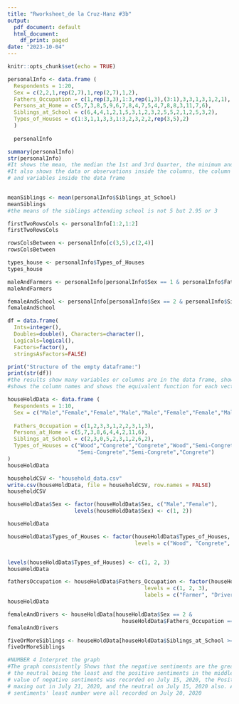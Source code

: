 ```yaml
---
title: "Rworksheet_de la Cruz-Hanz #3b"
output:
  pdf_document: default
  html_document:
    df_print: paged
date: "2023-10-04"
---
```


```r
knitr::opts_chunk$set(echo = TRUE)
```


```r
personalInfo <- data.frame (
  Respondents = 1:20,
  Sex = c(2,2,1,rep(2,7),1,rep(2,7),1,2),
  Fathers_Occupation = c(1,rep(3,3),1:3,rep(1,3),(3:1),3,3,1,3,1,2,1),
  Persons_at_Home = c(5,7,3,8,5,9,6,7,8,4,7,5,4,7,8,8,3,11,7,6),
  Siblings_at_School = c(6,4,4,1,2,1,5,3,1,2,3,2,5,5,2,1,2,5,3,2),
  Types_of_Houses = c(1:3,1,1,3,3,1:3,2,3,2,2,rep(3,5),2)
  )
  
  personalInfo
```
```r
summary(personalInfo)
str(personalInfo)
#It shows the mean, the median the 1st and 3rd Quarter, the minimum and maximum number.
#It also shows the data or observations inside the columns, the column names and how many observations, 
# and variables inside the data frame
 
```

```r
meanSiblings <- mean(personalInfo$Siblings_at_School)
meanSiblings 
#the means of the siblings attending school is not 5 but 2.95 or 3
```
```r
firstTwoRowsCols <- personalInfo[1:2,1:2]
firstTwoRowsCols
```
```r
rowsColsBetween <- personalInfo[c(3,5),c(2,4)]
rowsColsBetween

```

``` r
types_house <- personalInfo$Types_of_Houses
types_house
```

```r
maleAndFarmers <- personalInfo[personalInfo$Sex == 1 & personalInfo$Fathers_Occupation == 1, ]
maleAndFarmers
```

```r
femaleAndSchool <- personalInfo[personalInfo$Sex == 2 & personalInfo$Siblings_at_School >= 5,]
femaleAndSchool
```

```r
df = data.frame(
  Ints=integer(),
  Doubles=double(), Characters=character(),
  Logicals=logical(),
  Factors=factor(),
  stringsAsFactors=FALSE)

print("Structure of the empty dataframe:")
print(str(df))
#the results show many variables or columns are in the data frame, shows the observations, 
#shows the column names and shows the equivalent function for each vector.
```



```r
houseHoldData <- data.frame (
  Respondents = 1:10,
  Sex = c("Male","Female","Female","Male","Male","Female","Female","Male","Female","Male"),
  
  Fathers_Occupation = c(1,2,3,3,1,2,2,3,1,3),
  Persons_at_Home = c(5,7,3,8,6,4,4,2,11,6),
  Siblings_at_School = c(2,3,0,5,2,3,1,2,6,2),
  Types_of_Houses = c("Wood","Congrete","Congrete","Wood","Semi-Congrete","Semi-Congrete","Wood",
                      "Semi-Congrete","Semi-Congrete","Congrete")
)
houseHoldData

```


```r
householdCSV <- "household_data.csv"
write.csv(houseHoldData, file = householdCSV, row.names = FALSE)
householdCSV

```

```r
houseHoldData$Sex <- factor(houseHoldData$Sex, c("Male","Female"),
                     levels(houseHoldData$Sex) <- c(1, 2))

houseHoldData

```

```r
houseHoldData$Types_of_Houses <- factor(houseHoldData$Types_of_Houses,
                                        levels = c("Wood", "Congrete", "Semi-Congrete"))


levels(houseHoldData$Types_of_Houses) <- c(1, 2, 3)
houseHoldData 
```
```r
fathersOccupation <- houseHoldData$Fathers_Occupation <- factor(houseHoldData$Fathers_Occupation,
                                           levels = c(1, 2, 3),
                                           labels = c("Farmer", "Driver", "Others"))
houseHoldData
```
```r
femaleAndDrivers <- houseHoldData[houseHoldData$Sex == 2 & 
                                    houseHoldData$Fathers_Occupation == "Driver", ]
femaleAndDrivers
```
```r
fiveOrMoreSiblings <- houseHoldData[houseHoldData$Siblings_at_School >= 5, ]
fiveOrMoreSiblings
```

```r
#NUMBER 4 Interpret the graph
#The graph consistently Shows that the negative sentiments are the greatest in number, 
# the neutral being the least and the positive sentiments in the middle. The greatest 
# value of negative sentiments was recorded on July 15, 2020, the Positive sentiments 
# maxing out in July 21, 2020, and the neutral on July 15, 2020 also. All of the 
# sentiments' least number were all recorded on July 20, 2020
```
